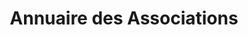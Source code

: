 ---
layout: ../../layouts/AssoSort.astro
title: "Annuaire des Associations"
typeFilter: entrepreneuriat
---